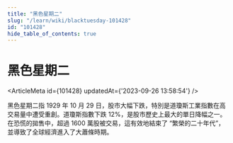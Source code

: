 ```yaml
---
title: "黑色星期二"
slug: "/learn/wiki/blacktuesday-101428"
id: "101428"
hide_table_of_contents: true
---
```



# 黑色星期二

<ArticleMeta id={101428} updatedAt={'2023-09-26 13:58:54'} />
<div className='border-solid border-b border-t-0 my-4 border-[var(--ifm-color-gray-300)]' />

黑色星期二指 1929 年 10 月 29 日，股市大幅下跌，特別是道瓊斯工業指數在高交易量中遭受重創。道瓊斯指數下跌 12%，是股市歷史上最大的單日降幅之一。在恐慌的拋售中，超過 1600 萬股被交易，這有效地結束了 “繁榮的二十年代”，並導致了全球經濟進入了大蕭條時期。
